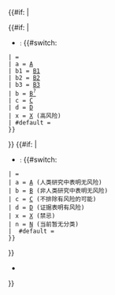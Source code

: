 <noinclude></noinclude>{{#if:{{{pregnancy_AU|}}}{{{pregnancy_AU_comment|}}}{{{pregnancy_US|}}}{{{pregnancy_US_comment|}}}{{{pregnancy_category|}}}
|<div class="plainlist"><!--
 AU ----- AU ----- AU ----- AU ----- AU ----- AU ----- AU ----- AU -----
-->{{#if:{{{pregnancy_AU|}}}{{{pregnancy_AU_comment|}}} |
* <small>{{abbr|AU|澳大利亚}}:</small>&#x20;{{#switch:{{lc:{{{pregnancy_AU|}}}}}
 | =
 | a = [[懷孕分級#澳洲|A]]
 | b1 = [[懷孕分級#澳洲|B1]]
 | b2 = [[懷孕分級#澳洲|B2]]
 | b3 = [[懷孕分級#澳洲|B3]]
 | b = [[懷孕分級#澳洲|B<sup>?</sup>]]{{main other |[[Category:Drugs with non-standard pregnancy category|A]]}}
 | c = [[懷孕分級#澳洲|C]]
 | d = [[懷孕分級#澳洲|D]]
 | x = [[懷孕分級#澳洲|X]] (高风险)
 | #default = {{{pregnancy_AU|}}}{{main other |[[Category:Drugs with non-standard pregnancy category|A]]}}
 }}&#x20;
}}{{{pregnancy_AU_comment|}}}<!--
 US ----- US ----- US ----- US ----- US ----- US ----- US ----- US -----
-->{{#if:{{{pregnancy_US|}}}{{{pregnancy_US_comment|}}} |
* <small>{{abbr|US|美国}}:</small>&#x20;{{#switch: {{lc:{{{pregnancy_US|}}}}}
 | =
 | a = [[懷孕分級#美國|A]] (人类研究中表明无风险)
 | b = [[懷孕分級#美國|B]] (非人类研究中表明无风险)
 | c = [[懷孕分級#美國|C]] (不排除有风险的可能)
 | d = [[懷孕分級#美國|D]] (证据表明有风险)
 | x = [[懷孕分級#美國|X]] (禁忌)
 | n = [[懷孕分級#美國|N]] (当前暂无分类)
 |  #default = {{{pregnancy_US|}}}{{main other |[[Category:Drugs with non-standard pregnancy category|S]]}}
 }}&#x20;
}}{{{pregnancy_US_comment|}}}
* {{{pregnancy_category|}}}
</div>}}<noinclude>
{{documentation}}
</noinclude>